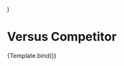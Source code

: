 
  <div>
    <VersusCompetitor {...args} />
  </div>
)

<Meta title='Modules/Versus Competitor ' component={VersusCompetitor} />

# Versus Competitor

<Canvas>
  <Story
    name='Versus Competitor'
    args={{
      heading: `Why don't we compare?`,
      columnOne: {
        heading: 'Endy Foam',
        video: {
          src: 'https://res.cloudinary.com/rangle/video/upload/v1647524935/rangle.io/msdhfptzvj22eak2njxy.mp4'
        },
        features: [
          {
            heading: 'Endy Foam - Feature 1',
            subcopy: `Lorem ipsum dolor sit amet, consectetur adipiscing elit, sed do eiusmod tempor incididunt ut labore et dolore magna aliqua. Ut enim ad minim veniam.`
          },
          {
            heading: 'Endy Foam - Feature 2',
            subcopy: `Lorem ipsum dolor sit amet, consectetur adipiscing elit, sed do eiusmod tempor incididunt ut labore et dolore magna aliqua. Ut enim ad minim veniam.`
          },
          {
            heading: 'Endy Foam - Feature 3',
            subcopy: `Lorem ipsum dolor sit amet, consectetur adipiscing elit, sed do eiusmod tempor incididunt ut labore et dolore magna aliqua. Ut enim ad minim veniam.`
          }
        ]
      },
      columnTwo: {
        heading: 'Memory Foam',
        video: {
          src: 'https://res.cloudinary.com/rangle/video/upload/v1647524935/rangle.io/msdhfptzvj22eak2njxy.mp4'
        },
        features: [
          {
            heading: 'Memory Foam - Feature 1',
            subcopy: `Ut enim ad minim veniam, quis nostrud exercitation ullamco laboris nisi ut aliquip ex ea commodo consequat. Ut enim ad minim veniam, quis nostrud.`
          },
          {
            heading: 'Memory Foam - Feature 2',
            subcopy: `Ut enim ad minim veniam, quis nostrud exercitation ullamco laboris nisi ut aliquip ex ea commodo consequat. Ut enim ad minim veniam, quis nostrud.`
          },
          {
            heading: 'Memory Foam - Feature 3',
            subcopy: `Ut enim ad minim veniam, quis nostrud exercitation ullamco laboris nisi ut aliquip ex ea commodo consequat. Ut enim ad minim veniam, quis nostrud.`
          }
        ]
      }
    }}
  >
    {Template.bind()}
  </Story>
</Canvas>

<ArgsTable of={VersusCompetitor} />
